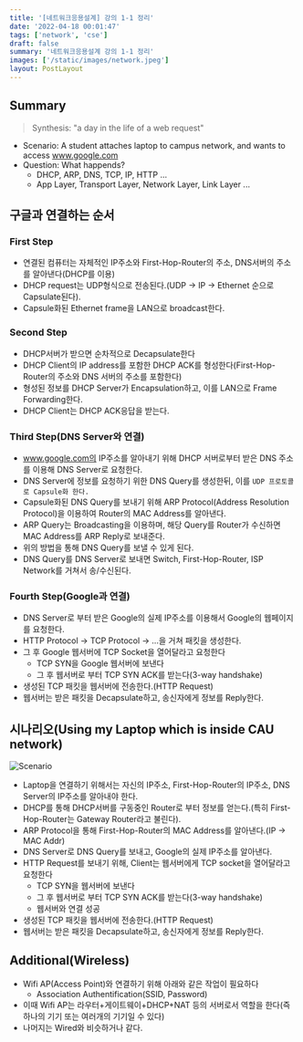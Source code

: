 ```yaml
---
title: '[네트워크응용설계] 강의 1-1 정리'
date: '2022-04-18 00:01:47'
tags: ['network', 'cse']
draft: false
summary: '네트워크응용설계 강의 1-1 정리'
images: ['/static/images/network.jpeg']
layout: PostLayout
---
```


<TOCInline toc={props.toc} asDisclosure />

## Summary

> Synthesis: "a day in the life of a web request"

- Scenario: A student attaches laptop to campus network, and wants to access www.google.com
- Question: What happends?
  - DHCP, ARP, DNS, TCP, IP, HTTP ...
  - App Layer, Transport Layer, Network Layer, Link Layer ...

## 구글과 연결하는 순서

### First Step

- 연결된 컴퓨터는 자체적인 IP주소와 First-Hop-Router의 주소, DNS서버의 주소를 알아낸다(DHCP를 이용)
- DHCP request는 UDP형식으로 전송된다.(UDP -> IP -> Ethernet 순으로 Capsulate된다).
- Capsule화된 Ethernet frame을 LAN으로 broadcast한다.

### Second Step

- DHCP서버가 받으면 순차적으로 Decapsulate한다
- DHCP Client의 IP address를 포함한 DHCP ACK를 형성한다(First-Hop-Router의 주소와 DNS 서버의 주소를 포함한다)
- 형성된 정보를 DHCP Server가 Encapsulation하고, 이를 LAN으로 Frame Forwarding한다.
- DHCP Client는 DHCP ACK응답을 받는다.

### Third Step(DNS Server와 연결)

- www.google.com의 IP주소를 알아내기 위해 DHCP 서버로부터 받은 DNS 주소를 이용해 DNS Server로 요청한다.
- DNS Server에 정보를 요청하기 위한 DNS Query를 생성한뒤, 이를 `UDP 프로토콜로 Capsule화 한다.`
- Capsule화된 DNS Query를 보내기 위해 ARP Protocol(Address Resolution Protocol)을 이용하여 Router의 MAC Address를 알아낸다.
- ARP Query는 Broadcasting을 이용하며, 해당 Query를 Router가 수신하면 MAC Address를 ARP Reply로 보내준다.
- 위의 방법을 통해 DNS Query를 보낼 수 있게 된다.
- DNS Query를 DNS Server로 보내면 Switch, First-Hop-Router, ISP Network를 거쳐서 송/수신된다.

### Fourth Step(Google과 연결)

- DNS Server로 부터 받은 Google의 실제 IP주소를 이용해서 Google의 웹페이지를 요청한다.
- HTTP Protocol -> TCP Protocol -> ...을 거쳐 패킷을 생성한다.
- 그 후 Google 웹서버에 TCP Socket을 열어달라고 요청한다
  - TCP SYN을 Google 웹서버에 보낸다
  - 그 후 웹서버로 부터 TCP SYN ACK를 받는다(3-way handshake)
- 생성된 TCP 패킷을 웹서버에 전송한다.(HTTP Request)
- 웹서버는 받은 패킷을 Decapsulate하고, 송신자에게 정보를 Reply한다.

## 시나리오(Using my Laptop which is inside CAU network)

![Scenario](https://d.pr/i/ZV3Aj4.png)

- Laptop을 연결하기 위해서는 자신의 IP주소, First-Hop-Router의 IP주소, DNS Server의 IP주소를 알아내야 한다.
- DHCP를 통해 DHCP서버를 구동중인 Router로 부터 정보를 얻는다.(특히 First-Hop-Router는 Gateway Router라고 불린다).
- ARP Protocol을 통해 First-Hop-Router의 MAC Address를 알아낸다.(IP -> MAC Addr)
- DNS Server로 DNS Query를 보내고, Google의 실제 IP주소를 알아낸다.
- HTTP Request를 보내기 위해, Client는 웹서버에게 TCP socket을 열어달라고 요청한다
  - TCP SYN을 웹서버에 보낸다
  - 그 후 웹서버로 부터 TCP SYN ACK를 받는다(3-way handshake)
  - 웹서버와 연결 성공
- 생성된 TCP 패킷을 웹서버에 전송한다.(HTTP Request)
- 웹서버는 받은 패킷을 Decapsulate하고, 송신자에게 정보를 Reply한다.

## Additional(Wireless)

- Wifi AP(Access Point)와 연결하기 위해 아래와 같은 작업이 필요하다
  - Association Authentification(SSID, Password)
- 이때 Wifi AP는 라우터+게이트웨이+DHCP+NAT 등의 서버로서 역할을 한다(즉 하나의 기기 또는 여러개의 기기일 수 있다)
- 나머지는 Wired와 비슷하거나 같다.
